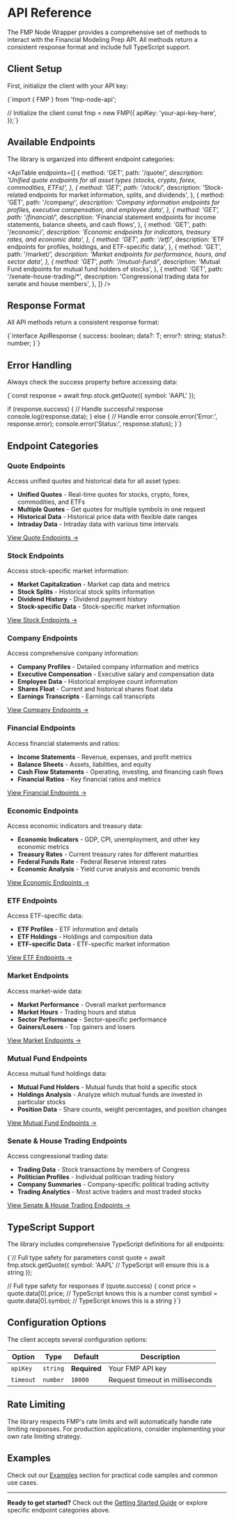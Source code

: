 # API Reference

The FMP Node Wrapper provides a comprehensive set of methods to interact
with the Financial Modeling Prep API. All methods return a consistent
response format and include full TypeScript support.

## Client Setup

First, initialize the client with your API key:

<CodeBlock language="typescript">
{`import { FMP } from 'fmp-node-api';

// Initialize the client
const fmp = new FMP({
apiKey: 'your-api-key-here',
});`}

</CodeBlock>

## Available Endpoints

The library is organized into different endpoint categories:

<ApiTable
  endpoints={[
    {
      method: 'GET',
      path: '/quote/*',
      description:
        'Unified quote endpoints for all asset types (stocks, crypto, forex, commodities, ETFs)',
    },
    {
      method: 'GET',
      path: '/stock/*',
      description: 'Stock-related endpoints for market information, splits, and dividends',
    },
    {
      method: 'GET',
      path: '/company/*',
      description:
        'Company information endpoints for profiles, executive compensation, and employee data',
    },
    {
      method: 'GET',
      path: '/financial/*',
      description:
        'Financial statement endpoints for income statements, balance sheets, and cash flows',
    },
    {
      method: 'GET',
      path: '/economic/*',
      description: 'Economic endpoints for indicators, treasury rates, and economic data',
    },
    {
      method: 'GET',
      path: '/etf/*',
      description: 'ETF endpoints for profiles, holdings, and ETF-specific data',
    },
    {
      method: 'GET',
      path: '/market/*',
      description: 'Market endpoints for performance, hours, and sector data',
    },
    {
      method: 'GET',
      path: '/mutual-fund/*',
      description: 'Mutual Fund endpoints for mutual fund holders of stocks',
    },
    {
      method: 'GET',
      path: '/senate-house-trading/*',
      description: 'Congressional trading data for senate and house members',
    },
  ]}
/>

## Response Format

All API methods return a consistent response format:

<CodeBlock language="typescript">
  {`interface ApiResponse<T> {
    success: boolean;
    data?: T;
    error?: string;
    status?: number;
}`}
</CodeBlock>

## Error Handling

Always check the success property before accessing data:

<CodeBlock language="typescript">
{`const response = await fmp.stock.getQuote({ symbol: 'AAPL' });

if (response.success) {
// Handle successful response
console.log(response.data);
} else {
// Handle error
console.error('Error:', response.error);
console.error('Status:', response.status);
}`}

</CodeBlock>

## Endpoint Categories

### Quote Endpoints

Access unified quotes and historical data for all asset types:

- **Unified Quotes** - Real-time quotes for stocks, crypto, forex, commodities, and ETFs
- **Multiple Quotes** - Get quotes for multiple symbols in one request
- **Historical Data** - Historical price data with flexible date ranges
- **Intraday Data** - Intraday data with various time intervals

[View Quote Endpoints →](/docs/api/quote)

### Stock Endpoints

Access stock-specific market information:

- **Market Capitalization** - Market cap data and metrics
- **Stock Splits** - Historical stock splits information
- **Dividend History** - Dividend payment history
- **Stock-specific Data** - Stock-specific market information

[View Stock Endpoints →](/docs/api/stock)

### Company Endpoints

Access comprehensive company information:

- **Company Profiles** - Detailed company information and metrics
- **Executive Compensation** - Executive salary and compensation data
- **Employee Data** - Historical employee count information
- **Shares Float** - Current and historical shares float data
- **Earnings Transcripts** - Earnings call transcripts

[View Company Endpoints →](/docs/api/company)

### Financial Endpoints

Access financial statements and ratios:

- **Income Statements** - Revenue, expenses, and profit metrics
- **Balance Sheets** - Assets, liabilities, and equity
- **Cash Flow Statements** - Operating, investing, and financing cash flows
- **Financial Ratios** - Key financial ratios and metrics

[View Financial Endpoints →](/docs/api/financial)

### Economic Endpoints

Access economic indicators and treasury data:

- **Economic Indicators** - GDP, CPI, unemployment, and other key economic metrics
- **Treasury Rates** - Current treasury rates for different maturities
- **Federal Funds Rate** - Federal Reserve interest rates
- **Economic Analysis** - Yield curve analysis and economic trends

[View Economic Endpoints →](/docs/api/economic)

### ETF Endpoints

Access ETF-specific data:

- **ETF Profiles** - ETF information and details
- **ETF Holdings** - Holdings and composition data
- **ETF-specific Data** - ETF-specific market information

[View ETF Endpoints →](/docs/api/etf)

### Market Endpoints

Access market-wide data:

- **Market Performance** - Overall market performance
- **Market Hours** - Trading hours and status
- **Sector Performance** - Sector-specific performance
- **Gainers/Losers** - Top gainers and losers

[View Market Endpoints →](/docs/api/market)

### Mutual Fund Endpoints

Access mutual fund holdings data:

- **Mutual Fund Holders** - Mutual funds that hold a specific stock
- **Holdings Analysis** - Analyze which mutual funds are invested in particular stocks
- **Position Data** - Share counts, weight percentages, and position changes

[View Mutual Fund Endpoints →](/docs/api/mutual-fund)

### Senate & House Trading Endpoints

Access congressional trading data:

- **Trading Data** - Stock transactions by members of Congress
- **Politician Profiles** - Individual politician trading history
- **Company Summaries** - Company-specific political trading activity
- **Trading Analytics** - Most active traders and most traded stocks

[View Senate & House Trading Endpoints →](/docs/api/senate-house)

## TypeScript Support

The library includes comprehensive TypeScript definitions for all
endpoints:

<CodeBlock language="typescript">
{`// Full type safety for parameters
const quote = await fmp.stock.getQuote({ 
    symbol: 'AAPL' // TypeScript will ensure this is a string
});

// Full type safety for responses
if (quote.success) {
const price = quote.data[0].price; // TypeScript knows this is a number
const symbol = quote.data[0].symbol; // TypeScript knows this is a string
}`}

</CodeBlock>

## Configuration Options

The client accepts several configuration options:

| Option    | Type     | Default      | Description                     |
| --------- | -------- | ------------ | ------------------------------- |
| `apiKey`  | `string` | **Required** | Your FMP API key                |
| `timeout` | `number` | `10000`      | Request timeout in milliseconds |

## Rate Limiting

The library respects FMP's rate limits and will automatically handle
rate limiting responses. For production applications, consider
implementing your own rate limiting strategy.

## Examples

Check out our [Examples](/docs/examples) section for
practical code samples and common use cases.

---

**Ready to get started?** Check out the [Getting Started Guide](/docs/getting-started) or explore
specific endpoint categories above.
